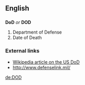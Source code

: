 ==English==

==={{initialism}}===
'''DoD''' ''or'' '''DOD'''

#Department of Defense
#Date of Death

===External links===
*[[w:Department of Defense|Wikipedia article on the US DoD]]
* http://www.defenselink.mil/

[[de:DOD]]